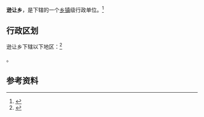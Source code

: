{{中国乡级行政区|63/01/21/202/000}}

'''逊让乡'''，是{{PRC admin/fullname|63/01/21/202/000|3}}下辖的一个[[乡镇|乡镇]]级行政单位。<ref>{{PRC admin/ref sgc|{{PRC admin/parent|63/01/21/202/000}}}}</ref>

== 行政区划 ==

逊让乡下辖以下地区：<ref>{{PRC admin/ref sgc|63/01/21/202/000}}</ref>

{{PRC admin/children|63/01/21/202/000}}。

== 参考资料 ==

{{reflist}}

{{行政区划小作品}}
{{PRC admin/navcat|63/01/21/202/000}}